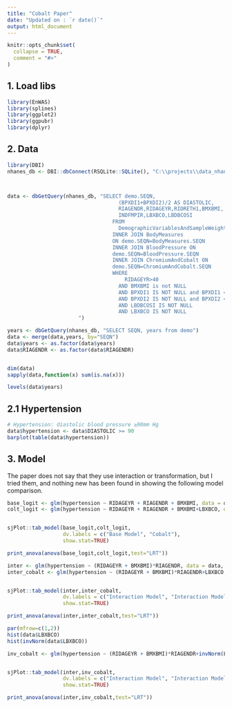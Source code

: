 ```yaml
---
title: "Cobalt Paper"
date: "Updated on : `r date()`"
output: html_document
---
```

```r
knitr::opts_chunk$set(
  collapse = TRUE,
  comment = "#>"
)
```

## 1. Load libs

```r
library(EnWAS)
library(splines)
library(ggplot2)
library(ggpubr)
library(dplyr)
```


## 2. Data

```r
library(DBI)
nhanes_db <- DBI::dbConnect(RSQLite::SQLite(), "C:\\projects\\data_nhanes\\nhanes_new.sqlite")



data <- dbGetQuery(nhanes_db, "SELECT demo.SEQN,
                                    (BPXDI1+BPXDI2)/2 AS DIASTOLIC,
                                    RIAGENDR,RIDAGEYR,RIDRETH1,BMXBMI, 
                                    INDFMPIR,LBXBCO,LBDBCOSI
                                  FROM
                                    DemographicVariablesAndSampleWeights as demo
                                  INNER JOIN BodyMeasures
                                  ON demo.SEQN=BodyMeasures.SEQN
                                  INNER JOIN BloodPressure ON
                                  demo.SEQN=BloodPressure.SEQN
                                  INNER JOIN ChromiumAndCobalt ON
                                  demo.SEQN=ChromiumAndCobalt.SEQN
                                  WHERE
                                      RIDAGEYR>40
                                    AND BMXBMI is not NULL
                                    AND BPXDI1 IS NOT NULL and BPXDI1 <> 0
                                    AND BPXDI2 IS NOT NULL and BPXDI2 <> 0
                                    AND LBDBCOSI IS NOT NULL
                                    AND LBXBCO IS NOT NULL
                       ")

years <- dbGetQuery(nhanes_db, "SELECT SEQN, years from demo")
data <- merge(data,years, by="SEQN")
data$years <- as.factor(data$years)
data$RIAGENDR <- as.factor(data$RIAGENDR)


dim(data)
sapply(data,function(x) sum(is.na(x)))

levels(data$years)


```


## 2.1 Hypertension

```r
# Hypertension: diastolic blood pressure ≥90mm Hg
data$hypertension <- data$DIASTOLIC >= 90
barplot(table(data$hypertension))

```



## 3. Model

The paper does not say that they use interaction or transformation, but I tried them, and nothing new has been found in showing the following model comparison.

```r
base_logit <- glm(hypertension ~ RIDAGEYR + RIAGENDR + BMXBMI, data = data, family = "binomial")
colt_logit <- glm(hypertension ~ RIDAGEYR + RIAGENDR + BMXBMI+LBXBCO, data = data, family = "binomial")


sjPlot::tab_model(base_logit,colt_logit,
                  dv.labels = c("Base Model", "Cobalt"),
                  show.stat=TRUE)

print_anova(anova(base_logit,colt_logit,test="LRT"))

```

```r
inter <- glm(hypertension ~ (RIDAGEYR + BMXBMI)*RIAGENDR, data = data, family = "binomial")
inter_cobalt <- glm(hypertension ~ (RIDAGEYR + BMXBMI)*RIAGENDR+LBXBCO, data = data, family = "binomial")


sjPlot::tab_model(inter,inter_cobalt,
                  dv.labels = c("Interaction Model", "Interaction Model with Cobalt"),
                  show.stat=TRUE)

print_anova(anova(inter,inter_cobalt,test="LRT"))

```


```r
par(mfrow=c(1,2))
hist(data$LBXBCO)
hist(invNorm(data$LBXBCO))

inv_cobalt <- glm(hypertension ~ (RIDAGEYR + BMXBMI)*RIAGENDR+invNorm(LBXBCO), data = data, family = "binomial")


sjPlot::tab_model(inter,inv_cobalt,
                  dv.labels = c("Interaction Model", "Interaction Model with Cobalt"),
                  show.stat=TRUE)

print_anova(anova(inter,inv_cobalt,test="LRT"))

```
